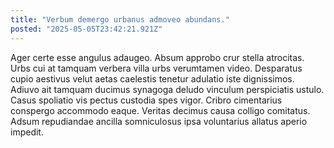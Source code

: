 ```yaml
---
title: "Verbum demergo urbanus admoveo abundans."
posted: "2025-05-05T23:42:21.921Z"
---
```


Ager certe esse angulus adaugeo. Absum approbo crur stella atrocitas. Urbs cui at tamquam verbera villa urbs verumtamen video.
Desparatus cupio aestivus velut aetas caelestis tenetur adulatio iste dignissimos. Adiuvo ait tamquam ducimus synagoga deludo vinculum perspiciatis ustulo. Casus spoliatio vis pectus custodia spes vigor.
Cribro cimentarius conspergo accommodo eaque. Veritas decimus causa colligo comitatus. Adsum repudiandae ancilla somniculosus ipsa voluntarius allatus aperio impedit.
